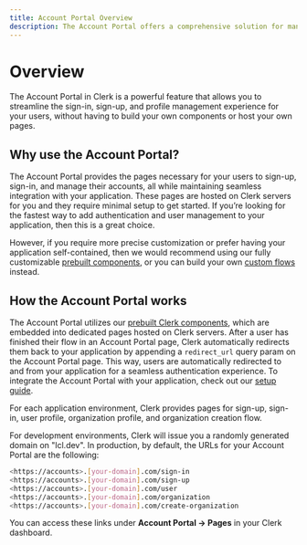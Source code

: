 ```yaml
---
title: Account Portal Overview
description: The Account Portal offers a comprehensive solution for managing user authentication and profile management in your web application and is the fastest way to add Clerk's authentication to your application with minimal code required.
---
```


# Overview

The Account Portal in Clerk is a powerful feature that allows you to streamline the sign-in, sign-up, and profile management experience for your users, without having to build your own components or host your own pages.

<Images 
  width={992}
  height={296}
  src="/docs/images/account-portal/account_portal_splash.png"
  alt="Account Portal"
/>

## Why use the Account Portal?

The Account Portal provides the pages necessary for your users to sign-up, sign-in, and manage their accounts, all while maintaining seamless integration with your application. These pages are hosted on Clerk servers for you and they require minimal setup to get started. If you’re looking for the fastest way to add authentication and user management to your application, then this is a great choice.

However, if you require more precise customization or prefer having your application self-contained, then we would recommend using our fully customizable [prebuilt components](/docs/components/overview), or you can build your own [custom flows](/docs/custom-flows/overview) instead.

## How the Account Portal works

The Account Portal utilizes our [prebuilt Clerk components](/docs/components/overview), which are embedded into dedicated pages hosted on Clerk servers. After a user has finished their flow in an Account Portal page, Clerk automatically redirects them back to your application by appending a `redirect_url` query param on the Account Portal page. This way, users are automatically redirected to and from your application for a seamless authentication experience. To integrate the Account Portal with your application, check out our [setup guide](/docs/account-portal/getting-started).


<Images 
  width={4259}
  height={2590}
  src="/docs/images/account-portal/account_portal_how_it_works.png"
  alt="How the Account Portal works"
/>

For each application environment, Clerk provides pages for sign-up, sign-in, user profile, organization profile, and organization creation flow.

For development environments, Clerk will issue you a randomly generated domain on "lcl.dev". In production, by default, the URLs for your Account Portal are the following:

```sh
<https://accounts>.[your-domain].com/sign-in
<https://accounts>.[your-domain].com/sign-up
<https://accounts>.[your-domain].com/user
<https://accounts>.[your-domain].com/organization
<https://accounts>.[your-domain].com/create-organization
```

You can access these links under **Account Portal -> Pages** in your Clerk dashboard.